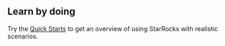 ---
---
## Learn by doing

Try the [Quick Starts](/quick_start/quick_start.mdx) to get an overview of using StarRocks with realistic scenarios.
